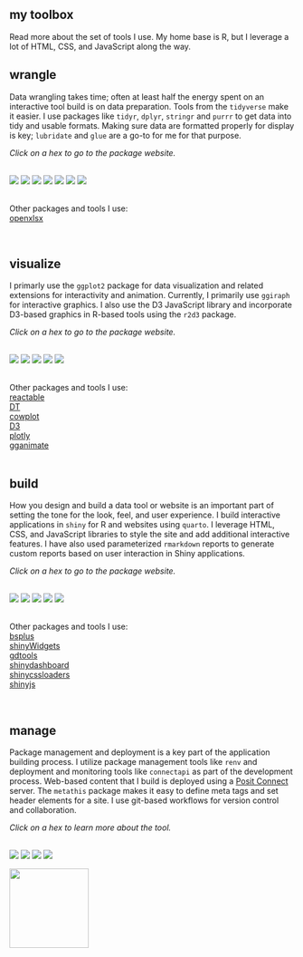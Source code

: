 
::: {.welcome-toolbox-background}

::: {.column-screen .centered}

# my toolbox

Read more about the set of tools I use. My home base is R, but I leverage a lot of HTML, CSS, and JavaScript along the way. 

:::
:::




::: {.toolbox-section}
::: {.column-page}
## wrangle

Data wrangling takes time; often at least half the energy spent on an interactive tool build is on data preparation. Tools from the `tidyverse` make it easier. I use packages like `tidyr`, `dplyr`, `stringr` and `purrr` to get data into tidy and usable formats. Making sure data are formatted properly for display is key; `lubridate` and `glue` are a go-to for me for that purpose. 

<i>Click on a hex to go to the package website.</i>
<br><br>

[![](www/tools-dplyr.png){class='hex-class'}](https://dplyr.tidyverse.org/){target='_blank'}
[![](www/tools-glue.png){class='hex-class'}](https://glue.tidyverse.org/){target='_blank'}
[![](www/tools-stringr.png){class='hex-class'}](https://stringr.tidyverse.org/){target='_blank'}
[![](www/tools-purrr.png){class='hex-class'}](https://purrr.tidyverse.org/){target='_blank'}
[![](www/tools-tidyr.png){class='hex-class'}](https://tidyr.tidyverse.org/){target='_blank'}
[![](www/tools-lubridate.png){class='hex-class'}](https://lubridate.tidyverse.org/){target='_blank'}
[![](www/tools-haven.png){class='hex-class'}](https://haven.tidyverse.org/){target='_blank'}

<br>
Other packages and tools I use: 
<br>
[openxlsx](https://ycphs.github.io/openxlsx/){target='_blank'}  

<br>



:::
:::


::: {.toolbox-section2}
::: {.column-page}

## visualize 

I primarly use the `ggplot2` package for data visualization and related extensions for interactivity and animation. Currently, I primarily use `ggiraph` for interactive graphics. I also use the D3 JavaScript library and incorporate D3-based graphics in R-based tools using the `r2d3` package. 

<i>Click on a hex to go to the package website.</i>
<br><br>

[![](www/tools-ggplot2.png){class='hex-class'}](https://ggplot2.tidyverse.org/){target='_blank'}
[![](www/tools-ggiraph.png){class='hex-class'}](http://davidgohel.github.io/ggiraph/){target='_blank'}
[![](www/tools-r2d3.png){class='hex-class'}](https://rstudio.github.io/r2d3/){target='_blank'}
[![](www/tools-patchwork.png){class='hex-class'}](https://patchwork.data-imaginist.com/){target='_blank'}
[![](www/tools-gt.png){class='hex-class'}](https://gt.rstudio.com/index.html){target='_blank'}



<br>
Other packages and tools I use: 
<br>
[reactable](https://glin.github.io/reactable/){target='_blank'}  
[DT](https://rstudio.github.io/DT/){target='_blank'}  
[cowplot](https://wilkelab.org/cowplot/articles/plot_grid.html){target='_blank'}  
[D3](https://d3js.org/){target='_blank'}  
[plotly](https://plotly.com/r/){target='_blank'}  
[gganimate](https://gganimate.com/){target='_blank'}  
<br>


:::
:::

::: {.toolbox-section}
::: {.column-page}

## build

How you design and build a data tool or website is an important part of setting the tone for the look, feel, and user experience. I build interactive applications in `shiny` for R and websites using `quarto`. I leverage HTML, CSS, and JavaScript libraries to style the site and add additional interactive features. I have also used parameterized `rmarkdown` reports to generate custom reports based on user interaction in Shiny applications. 

<i>Click on a hex to go to the package website.</i>
<br><br>

[![](www/tools-shiny.png){class='hex-class'}](https://shiny.posit.co/){target='_blank'}
[![](www/tools-htmltools.png){class='hex-class'}](https://rstudio.github.io/htmltools/){target='_blank'}
[![](www/tools-sass.png){class='hex-class'}](https://rstudio.github.io/sass/reference/index.html){target='_blank'}
[![](www/tools-quarto.png){class='hex-class'}](https://quarto.org/){target='_blank'}
[![](www/tools-rmarkdown.png){class='hex-class'}](https://rmarkdown.rstudio.com/){target='_blank'}

<br>
Other packages and tools I use: 
<br>
[bsplus](https://ijlyttle.github.io/bsplus/articles/bsplus.html){target='_blank'}  
[shinyWidgets](https://dreamrs.github.io/shinyWidgets/){target='_blank'}  
[gdtools](https://github.com/davidgohel/gdtools){target='_blank'}  
[shinydashboard](https://rstudio.github.io/shinydashboard/){target='_blank'}  
[shinycssloaders](https://daattali.com/shiny/shinycssloaders-demo/){target='_blank'}  
[shinyjs](https://deanattali.com/shinyjs/){target='_blank'}  

<br>

:::
:::


::: {.toolbox-section2}
::: {.column-page}

## manage


Package management and deployment is a key part of the application building process. I utilize package management tools like `renv` and deployment and monitoring tools like `connectapi` as part of the development process. Web-based content that I build is deployed using a [Posit Connect](https://posit.co/products/enterprise/connect/) server. The `metathis` package makes it easy to define meta tags and set header elements for a site. I use git-based workflows for version control and collaboration. 

<i>Click on a hex to learn more about the tool.</i>
<br><br>

[![](www/tools-renv.png){class='hex-class'}](https://rstudio.github.io/renv/){target='_blank'}
[![](www/tools-connectapi.png){class='hex-class'}](https://pkgs.rstudio.com/connectapi/){target='_blank'}
[![](www/tools-rsconnect.png){class='hex-class'}](https://rstudio.github.io/rsconnect/){target='_blank'}
[![](www/tools-metathis.svg){class='hex-class'}](https://pkg.garrickadenbuie.com/metathis/){target='_blank'}


[![](www/tools-git.png){class='hex-class' width='10em'}](https://git-scm.com/){target='_blank'}  

<br>

:::
:::
